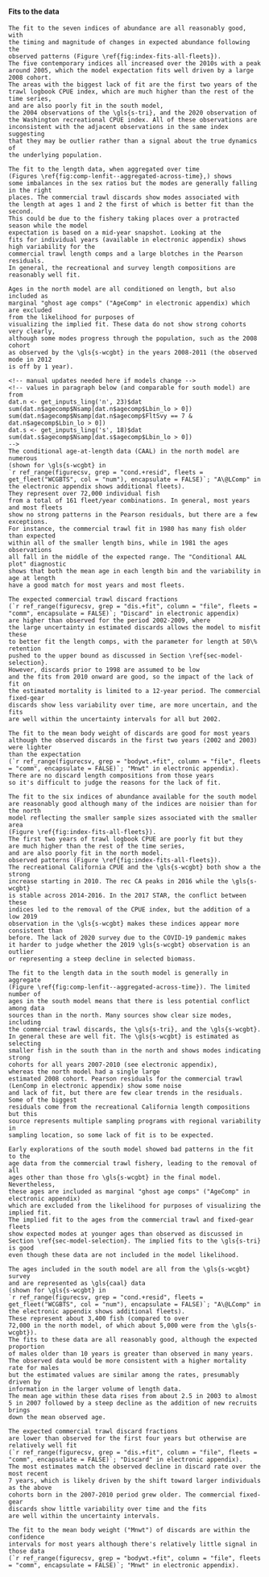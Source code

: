 <!-- running out of time!
#### Parameter estimates {#sec-model-estimates} 
-->

#### Fits to the data {#sec-model-fits}
```asis
The fit to the seven indices of abundance are all reasonably good, with 
the timing and magnitude of changes in expected abundance following the 
observed patterns (Figure \ref{fig:index-fits-all-fleets}). 
The five contemporary indices all increased over the 2010s with a peak 
around 2005, which the model expectation fits well driven by a large 2008 cohort. 
The areas with the biggest lack of fit are the first two years of the 
trawl logbook CPUE index, which are much higher than the rest of the time series,
and are also poorly fit in the south model, 
the 2004 observations of the \gls{s-tri}, and the 2020 observation of 
the Washington recreational CPUE index. All of these observations are 
inconsistent with the adjacent observations in the same index suggesting 
that they may be outlier rather than a signal about the true dynamics of 
the underlying population.

The fit to the length data, when aggregated over time 
(Figures \ref{fig:comp-lenfit--aggregated-across-time},) shows 
some imbalances in the sex ratios but the modes are generally falling in the right
places. The commercial trawl discards show modes associated with 
the length at ages 1 and 2 the first of which is better fit than the second. 
This could be due to the fishery taking places over a protracted season while the model
expectation is based on a mid-year snapshot. Looking at the 
fits for individual years (available in electronic appendix) shows high variability for the 
commercial trawl length comps and a large blotches in the Pearson residuals.
In general, the recreational and survey length compositions are reasonably well fit.

Ages in the north model are all conditioned on length, but also included as
marginal "ghost age comps" ("AgeComp" in electronic appendix) which are excluded 
from the likelihood for purposes of 
visualizing the implied fit. These data do not show strong cohorts very clearly,
although some modes progress through the population, such as the 2008 cohort 
as observed by the \gls{s-wcgbt} in the years 2008-2011 (the observed mode in 2012 
is off by 1 year). 

<!-- manual updates needed here if models change -->
<!-- values in paragraph below (and comparable for south model) are from 
dat.n <- get_inputs_ling('n', 23)$dat
sum(dat.n$agecomp$Nsamp[dat.n$agecomp$Lbin_lo > 0])
sum(dat.n$agecomp$Nsamp[dat.n$agecomp$FltSvy == 7 & dat.n$agecomp$Lbin_lo > 0])
dat.s <- get_inputs_ling('s', 18)$dat
sum(dat.s$agecomp$Nsamp[dat.s$agecomp$Lbin_lo > 0])
-->
The conditional age-at-length data (CAAL) in the north model are numerous
(shown for \gls{s-wcgbt} in
`r ref_range(figurecsv, grep = "cond.+resid", fleets = get_fleet("WCGBTS", col = "num"), encapsulate = FALSE)`; "A\@LComp" in the electronic appendix shows additional fleets). 
They represent over 72,000 individual fish
from a total of 161 fleet/year combinations. In general, most years and most fleets 
show no strong patterns in the Pearson residuals, but there are a few exceptions.
For instance, the commercial trawl fit in 1980 has many fish older than expected
within all of the smaller length bins, while in 1981 the ages observations
all fall in the middle of the expected range. The "Conditional AAL plot" diagnostic
shows that both the mean age in each length bin and the variability in age at length
have a good match for most years and most fleets.

The expected commercial trawl discard fractions 
(`r ref_range(figurecsv, grep = "dis.+fit", column = "file", fleets = "comm", encapsulate = FALSE)`; "Discard" in electronic appendix) 
are higher than observed for the period 2002-2009, where
the large uncertainty in estimated discards allows the model to misfit these 
to better fit the length comps, with the parameter for length at 50\% retention
pushed to the upper bound as discussed in Section \ref{sec-model-selection}. 
However, discards prior to 1998 are assumed to be low
and the fits from 2010 onward are good, so the impact of the lack of fit on 
the estimated mortality is limited to a 12-year period. The commercial fixed-gear
discards show less variability over time, are more uncertain, and the fits
are well within the uncertainty intervals for all but 2002.

The fit to the mean body weight of discards are good for most years
although the observed discards in the first two years (2002 and 2003) were lighter 
than the expectation
(`r ref_range(figurecsv, grep = "bodywt.+fit", column = "file", fleets = "comm", encapsulate = FALSE)`; "Mnwt" in electronic appendix).
There are no discard length compositions from those years
so it's difficult to judge the reasons for the lack of fit.
```
```asis
The fit to the six indices of abundance available for the south model
are reasonably good although many of the indices are noisier than for the north
model reflecting the smaller sample sizes associated with the smaller area
(Figure \ref{fig:index-fits-all-fleets}).
The first two years of trawl logbook CPUE are poorly fit but they 
are much higher than the rest of the time series,
and are also poorly fit in the north model.
observed patterns (Figure \ref{fig:index-fits-all-fleets}). 
The recreational California CPUE and the \gls{s-wcgbt} both show a the strong
increase starting in 2010. The rec CA peaks in 2016 while the \gls{s-wcgbt}
is stable across 2014-2016. In the 2017 STAR, the conflict between these
indices led to the removal of the CPUE index, but the addition of a low 2019
observation in the \gls{s-wcgbt} makes these indices appear more consistent than 
before. The lack of 2020 survey due to the COVID-19 pandemic makes
it harder to judge whether the 2019 \gls{s-wcgbt} observation is an outlier
or representing a steep decline in selected biomass.

The fit to the length data in the south model is generally in aggregate
(Figure \ref{fig:comp-lenfit--aggregated-across-time}). The limited number of 
ages in the south model means that there is less potential conflict among data 
sources than in the north. Many sources show clear size modes, including 
the commercial trawl discards, the \gls{s-tri}, and the \gls{s-wcgbt}.
In general these are well fit. The \gls{s-wcgbt} is estimated as selecting 
smaller fish in the south than in the north and shows modes indicating strong
cohorts for all years 2007-2010 (see electronic appendix), 
whereas the north model had a single large
estimated 2008 cohort. Pearson residuals for the commercial trawl
(LenComp in electronic appendix) show some noise
and lack of fit, but there are few clear trends in the residuals. 
Some of the biggest
residuals come from the recreational California length compositions but this
source represents multiple sampling programs with regional variability in
sampling location, so some lack of fit is to be expected.

Early explorations of the south model showed bad patterns in the fit to the 
age data from the commercial trawl fishery, leading to the removal of all
ages other than those fro \gls{s-wcgbt} in the final model. Nevertheless,
these ages are included as marginal "ghost age comps" ("AgeComp" in electronic appendix) 
which are excluded from the likelihood for purposes of visualizing the implied fit. 
The implied fit to the ages from the commercial trawl and fixed-gear fleets
show expected modes at younger ages than observed as discussed in 
Section \ref{sec-model-selection}. The implied fits to the \gls{s-tri} is good
even though these data are not included in the model likelihood.

The ages included in the south model are all from the \gls{s-wcgbt} survey
and are represented as \gls{caal} data
(shown for \gls{s-wcgbt} in
`r ref_range(figurecsv, grep = "cond.+resid", fleets = get_fleet("WCGBTS", col = "num"), encapsulate = FALSE)`; "A\@LComp" in the electronic appendix shows additional fleets).
These represent about 3,400 fish (compared to over
72,000 in the north model, of which about 5,000 were from the \gls{s-wcgbt}).
The fits to these data are all reasonably good, although the expected proportion
of males older than 10 years is greater than observed in many years.
The observed data would be more consistent with a higher mortality rate for males
but the estimated values are similar among the rates, presumably driven by 
information in the larger volume of length data.
The mean age within these data rises from about 2.5 in 2003 to almost
5 in 2007 followed by a steep decline as the addition of new recruits brings
down the mean observed age.

The expected commercial trawl discard fractions 
are lower than observed for the first four years but otherwise are relatively well fit
(`r ref_range(figurecsv, grep = "dis.+fit", column = "file", fleets = "comm", encapsulate = FALSE)`; "Discard" in electronic appendix).
The most estimates match the observed decline in discard rate over the most recent 
7 years, which is likely driven by the shift toward larger individuals as the above
cohorts born in the 2007-2010 period grew older. The commercial fixed-gear
discards show little variability over time and the fits
are well within the uncertainty intervals.

The fit to the mean body weight ("Mnwt") of discards are within the confidence
intervals for most years although there's relatively little signal in those data
(`r ref_range(figurecsv, grep = "bodywt.+fit", column = "file", fleets = "comm", encapsulate = FALSE)`; "Mnwt" in electronic appendix).
```

<!-- running out of time!
#### Population trajectory {#sec-model-trajectory}
-->
